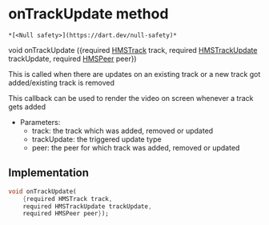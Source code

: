# onTrackUpdate method

    *[<Null safety>](https://dart.dev/null-safety)*

void onTrackUpdate
({required [HMSTrack](../../model_hms_track/HMSTrack-class) track, required [HMSTrackUpdate](../../enum_hms_track_update/HMSTrackUpdate-class) trackUpdate, required [HMSPeer](../../model_hms_peer/HMSPeer-class) peer})

<p>This is called when there are updates on an existing track
or a new track got added/existing track is removed</p>
<p>This callback can be used to render the video on screen whenever a track gets added</p>
<ul>
<li>Parameters:
<ul>
<li>track: the track which was added, removed or updated</li>
<li>trackUpdate: the triggered update type</li>
<li>peer: the peer for which track was added, removed or updated</li>
</ul>
</li>
</ul>

## Implementation

```dart
void onTrackUpdate(
    {required HMSTrack track,
    required HMSTrackUpdate trackUpdate,
    required HMSPeer peer});
```
